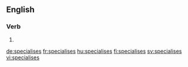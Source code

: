 ==English==

===Verb===
{{head|en|verb form}}

# {{en-third-person singular of|specialise}}

[[de:specialises]]
[[fr:specialises]]
[[hu:specialises]]
[[fi:specialises]]
[[sv:specialises]]
[[vi:specialises]]